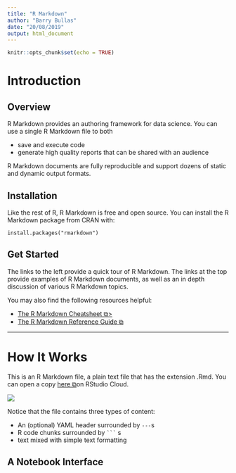 ---
title: "R Markdown"
author: "Barry Bullas"
date: "20/08/2019"
output: html_document
---

```{r setup, include=FALSE}
knitr::opts_chunk$set(echo = TRUE)
```

# Introduction
## Overview
R Markdown provides an authoring framework for data science. You can use a single R Markdown file to both

* save and execute code
* generate high quality reports that can be shared with an audience


R Markdown documents are fully reproducible and support dozens of static and dynamic output formats.

## Installation
Like the rest of R, R Markdown is free and open source. You can install the R Markdown package from CRAN with:


```
install.packages("rmarkdown")
```

## Get Started
The links to the left provide a quick tour of R Markdown. The links at the top provide examples of R Markdown documents, as well as an in depth discussion of various R Markdown topics.

You may also find the following resources helpful:

* [The R Markdown Cheatsheet ⧉>](https://www.rstudio.com/wp-content/uploads/2016/03/rmarkdown-cheatsheet-2.0.pdf)
* [The R Markdown Reference Guide ⧉](https://www.rstudio.com/wp-content/uploads/2015/03/rmarkdown-reference.pdf)

***
# How It Works
This is an R Markdown file, a plain text file that has the extension .Rmd. You can open a copy [here ⧉ ](https://rstudio.cloud/project/181856)on RStudio Cloud.

![](images/how-1-file.png)

Notice that the file contains three types of content:

* An (optional) YAML header surrounded by ```---```s
* R code chunks surrounded by `` ``` `` s
* text mixed with simple text formatting

## A Notebook Interface
